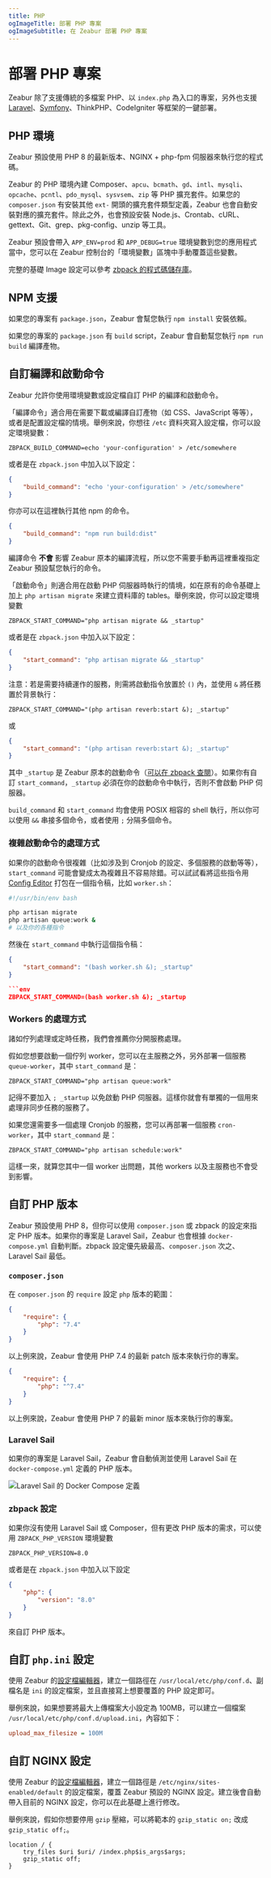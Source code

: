 ```yaml
---
title: PHP
ogImageTitle: 部署 PHP 專案
ogImageSubtitle: 在 Zeabur 部署 PHP 專案
---
```


# 部署 PHP 專案

Zeabur 除了支援傳統的多檔案 PHP、以 `index.php` 為入口的專案，另外也支援 [Laravel](./php/laravel)、[Symfony](./php/symfony)、ThinkPHP、CodeIgniter 等框架的一鍵部署。

## PHP 環境

Zeabur 預設使用 PHP 8 的最新版本、NGINX + php-fpm 伺服器來執行您的程式碼。

Zeabur 的 PHP 環境內建 Composer、`apcu`、`bcmath`、`gd`、`intl`、`mysqli`、`opcache`、`pcntl`、`pdo_mysql`、`sysvsem`、`zip` 等 PHP 擴充套件。如果您的 `composer.json` 有安裝其他 `ext-` 開頭的擴充套件類型定義，Zeabur 也會自動安裝對應的擴充套件。除此之外，也會預設安裝 Node.js、Crontab、cURL、gettext、Git、grep、pkg-config、unzip 等工具。

Zeabur 預設會帶入 `APP_ENV=prod` 和 `APP_DEBUG=true` 環境變數到您的應用程式當中，您可以在 Zeabur 控制台的「環境變數」區塊中手動覆蓋這些變數。

完整的基礎 Image 設定可以參考 [zbpack 的程式碼儲存庫](https://github.com/zeabur/zbpack/blob/main/internal/php/Dockerfile)。

## NPM 支援

如果您的專案有 `package.json`，Zeabur 會幫您執行 `npm install` 安裝依賴。

如果您的專案的 `package.json` 有 `build` script，Zeabur 會自動幫您執行 `npm run build` 編譯產物。

## 自訂編譯和啟動命令

Zeabur 允許你使用環境變數或設定檔自訂 PHP 的編譯和啟動命令。

「編譯命令」適合用在需要下載或編譯自訂產物（如 CSS、JavaScript 等等），或者是配置設定檔的情境。舉例來說，你想往 `/etc` 資料夾寫入設定檔，你可以設定環境變數：

```env
ZBPACK_BUILD_COMMAND=echo 'your-configuration' > /etc/somewhere
```

或者是在 `zbpack.json` 中加入以下設定：

```json filename="zbpack.json"
{
    "build_command": "echo 'your-configuration' > /etc/somewhere"
}
```

你亦可以在這裡執行其他 npm 的命令。

```json filename="zbpack.json"
{
    "build_command": "npm run build:dist"
}
```

編譯命令 **不會** 影響 Zeabur 原本的編譯流程，所以您不需要手動再這裡重複指定 Zeabur 預設幫您執行的命令。

「啟動命令」則適合用在啟動 PHP 伺服器時執行的情境，如在原有的命令基礎上加上 `php artisan migrate` 來建立資料庫的 tables。舉例來說，你可以設定環境變數

```env
ZBPACK_START_COMMAND="php artisan migrate && _startup"
```

或者是在 `zbpack.json` 中加入以下設定：

```json filename="zbpack.json"
{
    "start_command": "php artisan migrate && _startup"
}
```

注意：若是需要持續運作的服務，則需將啟動指令放置於 `()` 內，並使用 `&` 將任務置於背景執行：

```env
ZBPACK_START_COMMAND="(php artisan reverb:start &); _startup"
```

或

```json filename="zbpack.json"
{
    "start_command": "(php artisan reverb:start &); _startup"
}
```

其中 `_startup` 是 Zeabur 原本的啟動命令（[可以在 zbpack 查閱](https://github.com/zeabur/zbpack/tree/main/internal/php)）。如果你有自訂 `start_command`，`_startup` 必須在你的啟動命令中執行，否則不會啟動 PHP 伺服器。

`build_command` 和 `start_command` 均會使用 POSIX 相容的 shell 執行，所以你可以使用 `&&` 串接多個命令，或者使用 `;` 分隔多個命令。

### 複雜啟動命令的處理方式

如果你的啟動命令很複雜（比如涉及到 Cronjob 的設定、多個服務的啟動等等），`start_command` 可能會變成太為複雜且不容易除錯。可以試試看將這些指令用 [Config Editor](/deploy/config-edit) 打包在一個指令稿，比如 `worker.sh`：

```bash filename="worker.sh"
#!/usr/bin/env bash

php artisan migrate
php artisan queue:work &
# 以及你的各種指令
```

然後在 `start_command` 中執行這個指令稿：

```json filename="zbpack.json"
{
    "start_command": "(bash worker.sh &); _startup"
}

```env
ZBPACK_START_COMMAND=(bash worker.sh &); _startup
```

### Workers 的處理方式

諸如佇列處理或定時任務，我們會推薦你分開服務處理。

假如您想要啟動一個佇列 worker，您可以在主服務之外，另外部署一個服務 `queue-worker`，其中 `start_command` 是：

```env
ZBPACK_START_COMMAND="php artisan queue:work"
```

記得不要加入 `; _startup` 以免啟動 PHP 伺服器。這樣你就會有單獨的一個用來處理非同步任務的服務了。

如果您還需要多一個處理 Cronjob 的服務，您可以再部署一個服務 `cron-worker`，其中 `start_command` 是：

```env
ZBPACK_START_COMMAND="php artisan schedule:work"
```

這樣一來，就算您其中一個 worker 出問題，其他 workers 以及主服務也不會受到影響。

## 自訂 PHP 版本

Zeabur 預設使用 PHP 8，但你可以使用 `composer.json` 或 zbpack 的設定來指定 PHP 版本。如果你的專案是 Laravel Sail，Zeabur 也會根據 `docker-compose.yml` 自動判斷。zbpack 設定優先級最高、`composer.json` 次之、Laravel Sail 最低。

### `composer.json`

在 `composer.json` 的 `require` 設定 `php` 版本的範圍：

```json filename="composer.json"
{
    "require": {
        "php": "7.4"
    }
}
```

以上例來說，Zeabur 會使用 PHP 7.4 的最新 patch 版本來執行你的專案。

```json filename="composer.json"
{
    "require": {
        "php": "^7.4"
    }
}
```

以上例來說，Zeabur 會使用 PHP 7 的最新 minor 版本來執行你的專案。

### Laravel Sail

如果你的專案是 Laravel Sail，Zeabur 會自動偵測並使用 Laravel Sail 在 `docker-compose.yml` 定義的 PHP 版本。

![Laravel Sail 的 Docker Compose 定義](/guides/php/laravel-sail-docker-compose.webp)

### zbpack 設定

如果你沒有使用 Laravel Sail 或 Composer，但有更改 PHP 版本的需求，可以使用 `ZBPACK_PHP_VERSION` 環境變數

```env
ZBPACK_PHP_VERSION=8.0
```

或者是在 `zbpack.json` 中加入以下設定

```json filename="zbpack.json"
{
    "php": {
        "version": "8.0"
    }
}
```

來自訂 PHP 版本。

## 自訂 `php.ini` 設定

使用 Zeabur 的[設定檔編輯器](/deploy/config-edit)，建立一個路徑在 `/usr/local/etc/php/conf.d`、副檔名是 `ini` 的設定檔案，並且直接寫上想要覆蓋的 PHP 設定即可。

舉例來說，如果想要將最大上傳檔案大小設定為 100MB，可以建立一個檔案 `/usr/local/etc/php/conf.d/upload.ini`，內容如下：

```ini filename="/usr/local/etc/php/conf.d/upload.ini"
upload_max_filesize = 100M
```

## 自訂 NGINX 設定

使用 Zeabur 的[設定檔編輯器](/deploy/config-edit)，建立一個路徑是 `/etc/nginx/sites-enabled/default` 的設定檔案，覆蓋 Zeabur 預設的 NGINX 設定。建立後會自動帶入目前的 NGINX 設定，你可以在此基礎上進行修改。

舉例來說，假如你想要停用 `gzip` 壓縮，可以將範本的 `gzip_static on;` 改成 `gzip_static off;`。

```nginx filename="/etc/nginx/sites-enabled/default" {3}
location / {
    try_files $uri $uri/ /index.php$is_args$args;
    gzip_static off;
}
```
